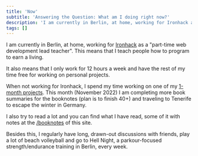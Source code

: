 ```yaml
---
title: 'Now'
subtitle: 'Answering the Question: What am I doing right now?'
description: 'I am currently in Berlin, at home, working for Ironhack as a "part-time web development lead teacher". This means that I teach people how to program to earn a living. It also means that I only work for 12 hours a week and have the rest of my time free for working on personal projects.'
tags: []
---
```


I am currently in Berlin, at home, working for [Ironhack](https://ironhack.com) as
a "part-time web development lead teacher". This means that I teach people how to program to earn a living.

It also means that I only work for 12 hours a week and have the rest of my time free for working on personal projects. 

When not working for Ironhack, I spend my time working on one of my [1-month projects](/1-month-projects). This month (November 2022) I am completing more book summaries for the booknotes (plan is to finish 40+) and traveling to Tenerife to escape the winter in Germany. 

I also try to read a lot and you can find what I have read, some of it with notes at the [/booknotes](/booknotes) of this site.

Besides this, I regularly have long, drawn-out discussions with friends, play a lot of beach volleyball and go to Hell Night, a parkour-focused strength/endurance training in Berlin, every week.